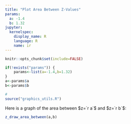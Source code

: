 ```yaml
---
title: "Plot Area Between Z-Values"
params:
  a: -1.4 
  b: 1.32 
jupyter:
  kernelspec:
    display_name: R
    language: R
    name: ir
---
```


```r
knitr::opts_chunk$set(include=FALSE)
```

```r
if(!exists("params")) {
    params<-list(a=-1.4,b=1.32)
}
a<-params$a
b<-params$b
```

```r
#
source("graphics_utils.R")
```

Here is a graph of the area between $z=`r a`$ and $z=`r b`$:

```r
z_draw_area_between(a,b)
```
